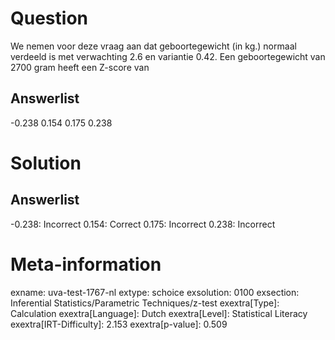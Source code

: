 Question
========

We nemen voor deze vraag aan dat geboortegewicht (in kg.) normaal
verdeeld is met verwachting 2.6 en variantie 0.42. Een geboortegewicht
van 2700 gram heeft een Z-score van

Answerlist
----------

-0.238
0.154
0.175
0.238

Solution
========

Answerlist
----------

-0.238: Incorrect
0.154: Correct
0.175: Incorrect
0.238: Incorrect

Meta-information
================
exname: uva-test-1767-nl
extype: schoice
exsolution: 0100
exsection: Inferential Statistics/Parametric Techniques/z-test
exextra[Type]: Calculation
exextra[Language]: Dutch
exextra[Level]: Statistical Literacy
exextra[IRT-Difficulty]: 2.153
exextra[p-value]: 0.509

